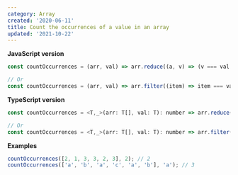 ```yaml
---
category: Array
created: '2020-06-11'
title: Count the occurrences of a value in an array
updated: '2021-10-22'
---
```


**JavaScript version**

```js
const countOccurrences = (arr, val) => arr.reduce((a, v) => (v === val ? a + 1 : a), 0);

// Or
const countOccurrences = (arr, val) => arr.filter((item) => item === val).length;
```

**TypeScript version**

```js
const countOccurrences = <T,_>(arr: T[], val: T): number => arr.reduce((a, v) => (v === val ? a + 1 : a), 0);

// Or
const countOccurrences = <T,_>(arr: T[], val: T): number => arr.filter((item) => item === val).length;
```

**Examples**

```js
countOccurrences([2, 1, 3, 3, 2, 3], 2); // 2
countOccurrences(['a', 'b', 'a', 'c', 'a', 'b'], 'a'); // 3
```
